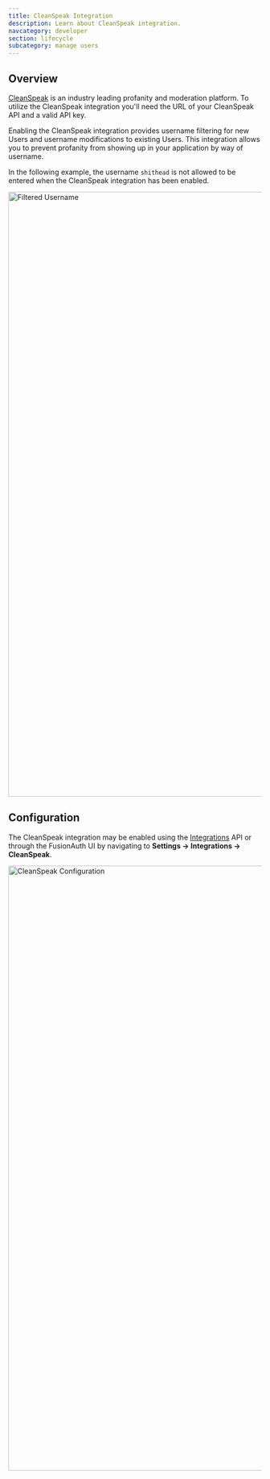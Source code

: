 ```yaml
---
title: CleanSpeak Integration
description: Learn about CleanSpeak integration.
navcategory: developer
section: lifecycle
subcategory: manage users
---
```


## Overview

[CleanSpeak](https://cleanspeak.com/) is an industry leading profanity and moderation platform. To utilize the CleanSpeak integration you'll need the URL of your CleanSpeak API and a valid API key.

Enabling the CleanSpeak integration provides username filtering for new Users and username modifications to existing Users. This integration allows you to prevent profanity from showing up in your application by way of username.

In the following example, the username `shithead` is not allowed to be entered when the CleanSpeak integration has been enabled.

<img src="/img/docs/lifecycle/manage-users/filtered-username.png" alt="Filtered Username" width="1200" role="shadowed" />

## Configuration

The CleanSpeak integration may be enabled using the [Integrations](/docs/apis/integrations) API or through the FusionAuth UI by navigating to <strong>Settings -> Integrations -> CleanSpeak</strong>.

<img src="/img/docs/lifecycle/manage-users/integration-cleanspeak.png" alt="CleanSpeak Configuration" width="1200" role="shadowed" />
